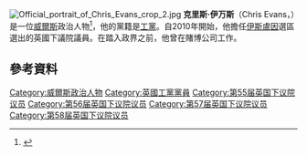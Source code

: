 [[File:Official_portrait_of_Chris_Evans_crop_2.jpg|thumb]]
'''克里斯·伊万斯'''（Chris Evans，{{bd|1976年/1977年}}）是一位[[威爾斯|威爾斯]]政治人物<ref name="wwwbio">{{cite web|url=http://www.chrisevansmp.co.uk/biography.html|title=Chris Evans biodataof|publisher=chrisevansmp.co.uk|accessdate=9 May 2015|archive-date=2017-01-05|archive-url=https://web.archive.org/web/20170105071241/http://www.chrisevansmp.co.uk/biography.html|dead-url=no}}</ref>，他的黨籍是[[工黨_(英國)|工黨]]。自2010年開始，他擔任[[伊斯盧因_(英國國會選區)|伊斯盧因]]選區選出的英國下議院議員。在踏入政界之前，他曾在賭博公司工作。

==參考資料==
{{Reflist}}

{{DEFAULTSORT:Evans, Chris}}
[[Category:威爾斯政治人物|Category:威爾斯政治人物]]
[[Category:英國工黨黨員|Category:英國工黨黨員]]
[[Category:第55届英国下议院议员|Category:第55届英国下议院议员]]
[[Category:第56届英国下议院议员|Category:第56届英国下议院议员]]
[[Category:第57届英国下议院议员|Category:第57届英国下议院议员]]
[[Category:第58届英国下议院议员|Category:第58届英国下议院议员]]